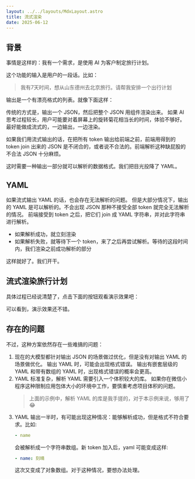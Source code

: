 ```yaml
---
layout: ../../layouts/MdxLayout.astro
title: 流式渲染
date: 2025-06-12
---
```



## 背景

事情是这样的：我有一个需求，是使用 AI 为客户制定旅行计划。

这个功能的输入是用户的一段话。比如：

> 我有7天时间，想从山东德州去北京旅行。请帮我安排一个出行计划

输出是一个有漂亮格式的列表。就像下面这样：

<ExamplePlan client:only />

传统的方式是，输出一个 JSON，然后把整个 JSON 用组件渲染出来。
如果 AI 思考过程较长，用户可能要对着屏幕上的旋转菊花相当长的时间，体验不够好。
最好能做成流式的，一边输出，一边渲染。

如果我们用流式输出的话，在把所有 token 输出给前端之前，前端用得到的 token join 出来的 JSON
是不闭合的，或者说不合法的。前端解析这种缺屁股的不合法 JSON 十分麻烦。

这时需要一种输出一部分就可以解析的数据格式。我们把目光投降了 YAML。

## YAML

如果流式输出 YAML 的话，也会存在无法解析的问题。
但是大部分情况下，输出的 YAML 是可以解析的。不会出现 JSON 那种不接受全部 token 就完全无法解析的情况。
前端接受到 token 之后，把它们 join 成 YAML 字符串，并对此字符串进行解析。

- 如果解析成功，就立刻渲染
- 如果解析失败，就等待下一个 token，来了之后再尝试解析。等待的这段时间内，我们渲染之前成功解析的部分

这样就好了。我们开干。

## 流式渲染旅行计划

具体过程已经说清楚了，点击下面的按钮观看演示效果吧：

<StreamingPlan client:only />

可以看到，演示效果还不错。

## 存在的问题

不过，这种方案依然存在一些难搞的问题：

1. 现在的大模型都针对输出 JSON 的场景做过优化，但是没有对输出 YAML 的场景做优化。
   输出 YAML 时，可能会出现格式错误。
   输出有嵌套层级的 YAML 和带有数组的 YAML 时，出现格式错误的概率会更高。
2. YAML 标准复杂，解析 YAML 需要引入一个体积较大的库。
   如果你在微信小程序这种限制应用包体大小的环境中工作，要慎重考虑项目体积的问题。
   > 上面的示例中，解析 YAML 的库是我手搓的，对于本示例来说，够用了 😂
3. YAML 输出一半时，有可能出现这种情况：能够解析成功，但是格式不符合要求。比如:
   ```yaml
   - name
   ```
   会被解析成一个字符串数组。新 token 加入后，yaml 可能变成这样:
   ```yaml
   - name: 刻晴
   ```
   这次又变成了对象数组。对于这种情况，要想办法处理。